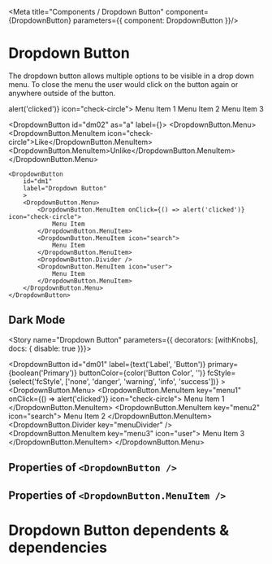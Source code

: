 


<Meta title="Components / Dropdown Button" component={DropdownButton}  parameters={{ component: DropdownButton }}/>

# Dropdown Button

The dropdown button allows multiple options to be visible in a drop down menu.  To close the menu the user would click on the button again or anywhere outside of the button.
<p>
<DropdownButton
    id="dm01"
    label="Dropdown Button"
    >
    <DropdownButton.Menu>
        <DropdownButton.MenuItem key="menu1" onClick={() => alert('clicked')} icon="check-circle">
            Menu Item 1
        </DropdownButton.MenuItem>
        <DropdownButton.MenuItem key="menu2" icon="search">
            Menu Item 2
        </DropdownButton.MenuItem>
        <DropdownButton.Divider key="menuDivider" />
        <DropdownButton.MenuItem key="menu3" icon="user">
            Menu Item 3
        </DropdownButton.MenuItem>
    </DropdownButton.Menu>
</DropdownButton>
</p>


<DropdownButton id="dm02" as="a" label={<Icon icon="times" />}>
<DropdownButton.Menu>
    <DropdownButton.MenuItem icon="check-circle">Like</DropdownButton.MenuItem>
    <DropdownButton.MenuItem>Unlike</DropdownButton.MenuItem>
</DropdownButton.Menu>
</DropdownButton>

    <DropdownButton
        id="dm1"
        label="Dropdown Button"
        >
        <DropdownButton.Menu>
            <DropdownButton.MenuItem onClick={() => alert('clicked')} icon="check-circle">
                Menu Item
            </DropdownButton.MenuItem>
            <DropdownButton.MenuItem icon="search">
                Menu Item
            </DropdownButton.MenuItem>
            <DropdownButton.Divider />
            <DropdownButton.MenuItem icon="user">
                Menu Item
            </DropdownButton.MenuItem>
        </DropdownButton.Menu>
    </DropdownButton>



## Dark Mode

<DropdownButtonDark/>

<Story name="Dropdown Button" parameters={{ decorators: [withKnobs],  docs: { disable: true  }}}>
   
   <DropdownButton
    id="dm01"
    label={text('Label', 'Button')}
    primary={boolean('Primary')}
    buttonColor={color('Button Color', '')}
    fcStyle={select('fcStyle', ['none', 'danger', 'warning', 'info', 'success'])} 
    >
    <DropdownButton.Menu>
        <DropdownButton.MenuItem key="menu1" onClick={() => alert('clicked')} icon="check-circle">
            Menu Item 1
        </DropdownButton.MenuItem>
        <DropdownButton.MenuItem key="menu2" icon="search">
            Menu Item 2
        </DropdownButton.MenuItem>
        <DropdownButton.Divider key="menuDivider" />
        <DropdownButton.MenuItem key="menu3" icon="user">
            Menu Item 3
        </DropdownButton.MenuItem>
    </DropdownButton.Menu>
</DropdownButton>
</Story>

## Properties of `<DropdownButton />`

<Props of={DropdownButton} />

## Properties of `<DropdownButton.MenuItem />`

<Props of={MenuItem} />

# Dropdown Button dependents & dependencies
<DependenciesTable titleDependencies='Dependencies' titleDependents='Dependents' of={DropdownButton} />
